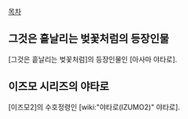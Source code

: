 [[목차]]

== 그것은 흩날리는 벚꽃처럼의 등장인물 ==
[그것은 흩날리는 벚꽃처럼]의 등장인물인 [아사마 야타로].

== 이즈모 시리즈의 야타로 ==
[이즈모2]의 수호정령인 [wiki:"야타로(IZUMO2)" 야타로]. 
